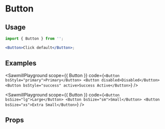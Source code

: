 
# Button

<Description of={Button} />

## Usage

```jsx
import { Button } from '';

<Button>Click default</Button>;
```

## Examples

<SawmillPlayground
  scope={{ Button }}
  code={`
<Button bsStyle="primary">Primary</Button>
<Button disabled>Disabled</Button>
<Button bsStyle="success" active>Success Active</Button>
`}
/>

<SawmillPlayground
  scope={{ Button }}
  code={`
<Button bsSize="lg">Large</Button>
<Button bsSize="sm">Small</Button>
<Button bsSize="xs">Extra Small</Button>
`}
/>

## Props

<Props of={Button} />
